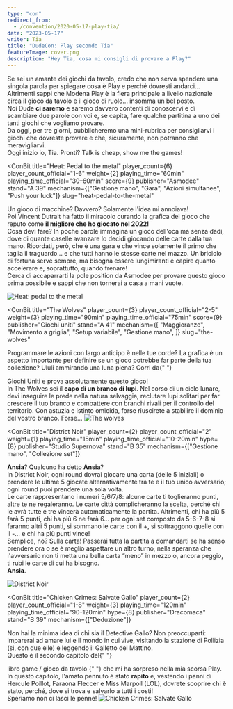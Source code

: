 ```yaml
---
type: "con"
redirect_from:
  - /convention/2020-05-17-play-tia/
date: "2023-05-17"
writer: Tia
title: "DudeCon: Play secondo Tia"
featureImage: cover.png
description: "Hey Tia, cosa mi consigli di provare a Play?"
---
```


<FundingIntro>
  Se sei un amante dei giochi da tavolo, credo che non serva spendere una
  singola parola per spiegare cosa è Play e perché dovresti andarci...
  Altrimenti sappi che Modena Play è la fiera principale a livello nazionale
  circa il gioco da tavolo e il gioco di ruolo... insomma un bel posto. <br />
  Noi Dude <strong>ci saremo</strong> e saremo davvero contenti di conoscervi e di
  scambiare due parole con voi e, se capita, fare qualche partitina a uno dei tanti
  giochi che vogliamo provare. <br />
  Da oggi, per tre giorni, pubblicheremo una mini-rubrica per consigliarvi i
  giochi che dovreste provare e che, sicuramente, non potranno che
  meravigliarvi.
  <br />
  Oggi inizio io, Tia. Pronti? Talk is cheap, show me the games!
</FundingIntro>

<ConBit
  title="Heat: Pedal to the metal"
  player_count={6}
  player_count_official="1-6"
  weight={2}
  playing_time="60min"
  playing_time_official="30–60min"
  score={9}
  publisher="Asmodee"
  stand="A 39"
  mechanism={["Gestione mano", "Gara", "Azioni simultanee", "Push your luck"]}
  slug="heat-pedal-to-the-metal"
>
  Un gioco di macchine? Davvero? Solamente l'idea mi annoiava!
  <br />
  Poi Vincent Dutrait ha fatto il miracolo curando la grafica del gioco che
  reputo come <strong>il migliore che ho giocato nel 2022!</strong> <br />
  Cosa devi fare? In poche parole immagina un gioco dell'oca ma senza dadi, dove
  di quante caselle avanzare lo decidi giocando delle carte dalla tua mano. Ricordati,
  però, che è una gara e che vince solamente il primo che taglia il traguardo...
  e che tutti hanno le stesse carte nel mazzo. Un briciolo di fortuna serve sempre,
  ma bisogna essere lungimiranti e capire quanto accelerare e, soprattutto, quando
  frenare!
  <br />
  Cerca di accaparrarti la pole position da Asmodee per provare questo gioco prima
  possibile e sappi che non tornerai a casa a mani vuote.
</ConBit>

<img src="game1.jpg?t=1" alt="Heat: pedal to the metal" />

<ConBit
  title="The Wolves"
  player_count={3}
  player_count_official="2-5"
  weight={3}
  playing_time="90min"
  playing_time_official="75min"
  score={9}
  publisher="Giochi uniti"
  stand="A 41"
  mechanism={[
    "Maggioranze",
    "Movimento a griglia",
    "Setup variabile",
    "Gestione mano",
  ]}
  slug="the-wolves"
>
  Programmare le azioni con largo anticipo è nelle tue corde? La grafica è un
  aspetto importante per definire se un gioco potrebbe far parte della tua
  collezione? Ululi ammirando una luna piena? Corri da{" "}
  <Link to="/publishers/giochi-uniti">Giochi Uniti</Link> e prova assolutamente
  questo gioco!
  <br />
  In The Wolves sei il <strong>capo di un branco di lupi</strong>. Nel corso di
  un ciclo lunare, devi inseguire le prede nella natura selvaggia, reclutare
  lupi solitari per far crescere il tuo branco e combattere con branchi rivali
  per il controllo del territorio. Con astuzia e istinto omicida, forse
  riuscirete a stabilire il dominio del vostro branco. Forse…
</ConBit>

<img src="game2.jpg?t=1" alt="The wolves" />

<ConBit
  title="District Noir"
  player_count={2}
  player_count_official="2"
  weight={1}
  playing_time="15min"
  playing_time_official="10-20min"
  hype={8}
  publisher="Studio Supernova"
  stand="B 35"
  mechanism={["Gestione mano", "Collezione set"]}
>
  <strong>Ansia</strong>? Qualcuno ha detto <strong>Ansia</strong>?
  <br />
  In District Noir, ogni round dovrai giocare una carta (delle 5 iniziali) o
  prendere le ultime 5 giocate alternativamente tra te e il tuo unico
  avversario; ogni round puoi prendere una sola volta.
  <br />
  Le carte rappresentano i numeri 5/6/7/8: alcune carte ti toglieranno punti,
  altre te ne regaleranno. Le carte città complicheranno la scelta, perché chi
  le avrà tutte e tre vincerà automaticamente la partita. Altrimenti, chi ha più
  5 farà 5 punti, chi ha più 6 ne farà 6... per ogni set composto da 5-6-7-8 si
  faranno altri 5 punti, si sommano le carte con il +, si sottraggono quelle con
  il -... e chi ha più punti vince!
  <br />
  Semplice, no? Sulla carta! Passerai tutta la partita a domandarti se ha senso
  prendere ora o se è meglio aspettare un altro turno, nella speranza che
  l'avversario non ti metta una bella carta “meno” in mezzo o, ancora peggio, ti
  rubi le carte di cui ha bisogno.
  <br />
  <strong>Ansia</strong>.
</ConBit>

<img src="game3.jpg?t=1" alt="District Noir" />

<ConBit
  title="Chicken Crimes: Salvate Gallo"
  player_count={2}
  player_count_official="1-8"
  weight={3}
  playing_time="120min"
  playing_time_official="90-120min"
  hype={8}
  publisher="Dracomaca"
  stand="B 39"
  mechanism={["Deduzione"]}
>
  Non hai la minima idea di chi sia il Detective Gallo? Non preoccuparti:
  imparerai ad amare lui e il mondo in cui vive, visitando la stazione di
  Pollizia (sì, con due elle) e leggendo il Galletto del Mattino.
  <br />
  Questo è il secondo capitolo del{" "}
  <Link to="/reviews/chicken-crimes-il-mistero-del-dom-gallignon/">
    libro game / gioco da tavolo
  </Link>{" "}
  che mi ha sorpreso nella mia scorsa Play.
  <br />
  In questo capitolo, l'amato pennuto è stato <strong>rapito</strong> e,
  vestendo i panni di Hercule Poillot, Faraona Fleccer e Miss Marpoll (LOL),
  dovrete scoprire chi è stato, perché, dove si trova e salvarlo a tutti i
  costi!
  <br />
  Speriamo non ci lasci le penne!
</ConBit>

<img src="game4.jpg?t=1" alt="Chicken Crimes: Salvate Gallo" />
